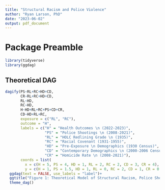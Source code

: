 ```yaml
---
title: "Structural Racism and Police Violence"
author: "Ryan Larson, PhD"
date: "2023-06-02"
output: pdf_document
---
```


# Package Preamble

```r
library(tidyverse)
library(ggdag)
```

## Theoretical DAG

```r
dagify(PS~RL+RC+HD+CD,
       CR~RL+RC+HD+CD,
       RL~HD,
       RC~HD,
       H~HD+RL+RC+PS+CD+CR,
       CD~HD+RL+RC,
       exposure = c("RL", "RC"),
       outcome = "H",
       labels = c("H" = "Health Outcomes \n (2022-2023)",
                  "PS" = "Police Shootings \n (2008-2021)",
                  "RL" = "HOLC Redlining Grade \n (1935)", 
                  "RC" = "Racial Covenant (1931-1955)",
                  "HD" = "Pre-Exposure \n Demographics (1930 Census)",
                  "CD" = "Contemporary Demographics \n (2000-2006 Census/ACS)",
                  "CR" = "Homicide Rate \n (2008-2021)"),
       coords = list(
         x = c(H = 5, PS = 4, HD = 1, RL = 2, RC = 2, CD = 3, CR = 4),
         y = c(H = 1, PS = 1.5, HD = 1, RL = 0, RC = 2, CD = 1, CR = 0.5))) %>% 
  ggdag(text = FALSE, use_labels = "label")+
  ggtitle("Figure 1: Theoretical Model of Structural Racism, Police Shootings, and Health")+
  theme_dag()
```
